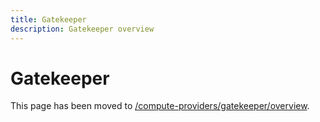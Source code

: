 ```yaml
---
title: Gatekeeper
description: Gatekeeper overview
---
```


# Gatekeeper

This page has been moved to [/compute-providers/gatekeeper/overview](/compute-providers/gatekeeper/overview).